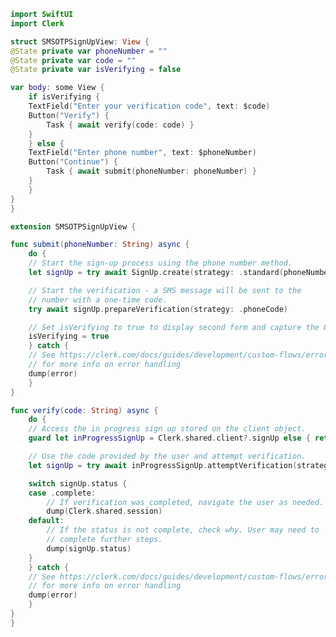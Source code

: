 ```swift {{ filename: 'SMSOTPSignUpView.swift', collapsible: true }}
import SwiftUI
import Clerk

struct SMSOTPSignUpView: View {
@State private var phoneNumber = ""
@State private var code = ""
@State private var isVerifying = false

var body: some View {
    if isVerifying {
    TextField("Enter your verification code", text: $code)
    Button("Verify") {
        Task { await verify(code: code) }
    }
    } else {
    TextField("Enter phone number", text: $phoneNumber)
    Button("Continue") {
        Task { await submit(phoneNumber: phoneNumber) }
    }
    }
}
}

extension SMSOTPSignUpView {

func submit(phoneNumber: String) async {
    do {
    // Start the sign-up process using the phone number method.
    let signUp = try await SignUp.create(strategy: .standard(phoneNumber: phoneNumber))

    // Start the verification - a SMS message will be sent to the
    // number with a one-time code.
    try await signUp.prepareVerification(strategy: .phoneCode)

    // Set isVerifying to true to display second form and capture the OTP code.
    isVerifying = true
    } catch {
    // See https://clerk.com/docs/guides/development/custom-flows/error-handling
    // for more info on error handling
    dump(error)
    }
}

func verify(code: String) async {
    do {
    // Access the in progress sign up stored on the client object.
    guard let inProgressSignUp = Clerk.shared.client?.signUp else { return }

    // Use the code provided by the user and attempt verification.
    let signUp = try await inProgressSignUp.attemptVerification(strategy: .phoneCode(code: code))

    switch signUp.status {
    case .complete:
        // If verification was completed, navigate the user as needed.
        dump(Clerk.shared.session)
    default:
        // If the status is not complete, check why. User may need to
        // complete further steps.
        dump(signUp.status)
    }
    } catch {
    // See https://clerk.com/docs/guides/development/custom-flows/error-handling
    // for more info on error handling
    dump(error)
    }
}
}
```

